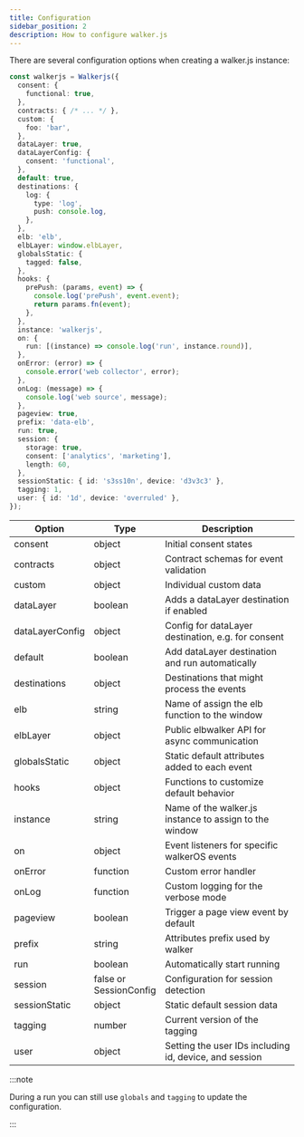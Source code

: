 ```yaml
---
title: Configuration
sidebar_position: 2
description: How to configure walker.js
---
```



There are several configuration options when creating a walker.js instance:

```ts
const walkerjs = Walkerjs({
  consent: {
    functional: true,
  },
  contracts: { /* ... */ },
  custom: {
    foo: 'bar',
  },
  dataLayer: true,
  dataLayerConfig: {
    consent: 'functional',
  },
  default: true,
  destinations: {
    log: {
      type: 'log',
      push: console.log,
    },
  },
  elb: 'elb',
  elbLayer: window.elbLayer,
  globalsStatic: {
    tagged: false,
  },
  hooks: {
    prePush: (params, event) => {
      console.log('prePush', event.event);
      return params.fn(event);
    },
  },
  instance: 'walkerjs',
  on: {
    run: [(instance) => console.log('run', instance.round)],
  },
  onError: (error) => {
    console.error('web collector', error);
  },
  onLog: (message) => {
    console.log('web source', message);
  },
  pageview: true,
  prefix: 'data-elb',
  run: true,
  session: {
    storage: true,
    consent: ['analytics', 'marketing'],
    length: 60,
  },
  sessionStatic: { id: 's3ss10n', device: 'd3v3c3' },
  tagging: 1,
  user: { id: '1d', device: 'overruled' },
});
```

| Option          | Type                        | Description                                               |
| --------------- | --------------------------- | --------------------------------------------------------- |
| consent         | object                      | Initial consent states                                    |
| contracts       | object                      | Contract schemas for event validation                     |
| custom          | object                      | Individual custom data                                    |
| dataLayer       | boolean                     | Adds a dataLayer destination if enabled                   |
| dataLayerConfig | object                      | Config for dataLayer destination, e.g. for consent        |
| default         | boolean                     | Add dataLayer destination and run automatically           |
| destinations    | object                      | Destinations that might process the events                |
| elb             | string                      | Name of assign the elb function to the window             |
| elbLayer        | object                      | Public elbwalker API for async communication              |
| globalsStatic   | object                      | Static default attributes added to each event             |
| hooks           | object                      | Functions to customize default behavior                   |
| instance        | string                      | Name of the walker.js instance to assign to the window    |
| on              | object                      | Event listeners for specific walkerOS events              |
| onError         | function                    | Custom error handler                                      |
| onLog           | function                    | Custom logging for the verbose mode                       |
| pageview        | boolean                     | Trigger a page view event by default                      |
| prefix          | string                      | Attributes prefix used by walker                          |
| run             | boolean                     | Automatically start running                               |
| session         | false or<br />SessionConfig | Configuration for session detection                       |
| sessionStatic   | object                      | Static default session data                               |
| tagging         | number                      | Current version of the tagging                            |
| user            | object                      | Setting the user IDs including id, device, and session    |

:::note

During a run you can still use `globals` and `tagging` to update the
configuration.

:::


